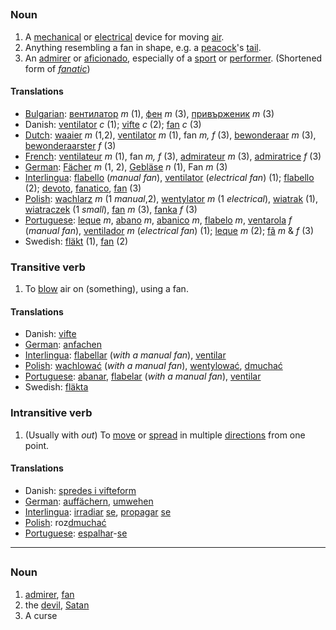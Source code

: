 =={{en}}==
===Noun===
# A [[mechanical]] or [[electrical]] device for moving [[air]].
# Anything resembling a fan in shape, e.g. a [[peacock]]'s [[tail]].
# An [[admirer]] or [[aficionado]], especially of a [[sport]] or [[performer]].  (Shortened form of ''[[fanatic]]'')

====Translations====
*[[Bulgarian]]: [[вентилатор]] ''m'' (1), [[фен]] ''m'' (3), [[привърженик]] ''m'' (3)
*Danish: [[ventilator]] ''c'' (1); [[vifte]] ''c'' (2); [[fan]] ''c'' (3)
*[[Dutch]]: [[waaier]] ''m'' (1,2), [[ventilator]] ''m'' (1), fan ''m, f'' (3), [[bewonderaar]] ''m'' (3), [[bewonderaarster]] ''f'' (3)
*[[French]]: [[ventilateur]] ''m'' (1), fan ''m, f'' (3), [[admirateur]] ''m'' (3), [[admiratrice]] ''f'' (3)
*[[German]]: [[Fächer]] ''m'' (1, 2), [[Gebläse]] ''n'' (1), Fan ''m'' (3)
*[[Interlingua]]: [[flabello]] (''manual fan''), [[ventilator]] (''electrical fan'') (1); [[flabello]] (2); [[devoto]], [[fanatico]], [[fan]] (3)
*[[Polish]]: [[wachlarz]] ''m'' (1 ''manual'',2), [[wentylator]] ''m'' (1 ''electrical''), [[wiatrak]] (1), [[wiatraczek]] (1 ''small''), [[fan]] ''m'' (3), [[fanka]] ''f'' (3) 
*[[Portuguese]]: [[leque]] ''m'', [[abano]] ''m'', [[abanico]] ''m'', [[flabelo]] ''m'', [[ventarola]] ''f'' (''manual fan''), [[ventilador]] ''m'' (''electrical fan'') (1); [[leque]] ''m'' (2); [[fã]] ''m'' & ''f'' (3)
*Swedish: [[fläkt]] (1), [[fan]] (2)

===Transitive verb===
# To [[blow]] air on (something), using a fan.

====Translations====
*Danish: [[vifte]]
*[[German]]: [[anfachen]]
*[[Interlingua]]: [[flabellar]] (''with a manual fan''), [[ventilar]]
*[[Polish]]: [[wachlować]] (''with a manual fan''), [[wentylować]], [[dmuchać]]
*[[Portuguese]]: [[abanar]], [[flabelar]] (''with a manual fan''), [[ventilar]]
*Swedish: [[fläkta]]

===Intransitive verb===
# (Usually with ''out'') To [[move]] or [[spread]] in multiple [[direction]]s from one point.

====Translations====
*Danish: [[spredes i vifteform]]
*[[German]]: [[auffächern]], [[umwehen]]
*[[Interlingua]]: [[irradiar]] [[se]], [[propagar]] [[se]]
*[[Polish]]: roz[[dmuchać]]
*[[Portuguese]]: [[espalhar]]-[[se]]

----
=={{sv}}==
===Noun===
#[[admirer]], [[fan]]
#the [[devil]], [[Satan]]
#A curse